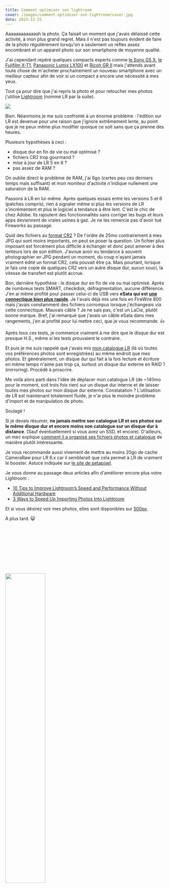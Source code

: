 ```yaml
---
title: Comment optimiser son lightroom
cover: /images/comment-optimiser-son-lightroom/cover.jpg
date: 2015-12-25
---
```


Aaaaaaaaaaaaah la photo. Ça faisait un moment que j'avais délaissé cette activité, à mon plus grand regret. Mais il n'est pas toujours évident de faire de la photo régulièrement lorsqu'on a seulement un reflex assez encombrant et un appareil photo sur son smartphone de moyenne qualité.

J'ai cependant repéré quelques compacts experts comme [le Sony G5 X](http://www.tomsguide.fr/actualite/canon-powershot-g5-x,48779.html), [le Fujifilm X-T1](http://www.lesnumeriques.com/appareil-photo-numerique/fujifilm-x-t1-p19220/test.html), [Panasonic Lumix LX100](http://www.lesnumeriques.com/appareil-photo-numerique/panasonic-lumix-lx100-p21696/test.html) et [Ricoh GR II](http://www.lesnumeriques.com/appareil-photo-numerique/ricoh-gr-ii-p26987/test.html) mais j'attends avant toute chose de m'acheter prochainement un nouveau smartphone avec un meilleur capteur afin de voir si un compact a encore une nécessité à mes yeux.

Tout ça pour dire que j'ai repris la photo et pour retoucher mes photos j'utilise [Lightroom](http://www.adobe.com/products/photoshop-lightroom.html) (nommé LR par la suite).

![](/images/comment-optimiser-son-lightroom/lightroom.png)

Bien. Néanmoins je me suis confronté à un énorme problème : l'édition sur LR est devenue pour une raison que j'ignore extrêmement lente, au point que je ne peux même plus modifier quoique ce soit sans que ça prenne des heures.

Plusieurs hypothèses à ceci :

- disque dur en fin de vie ou mal optimisé ?
- fichiers CR2 trop gourmand ?
- mise à jour de LR 5 en 6 ?
- pas assez de RAM ?

On oublie direct le problème de RAM, j'ai 6go (certes peu ces derniers temps mais suffisant) et mon moniteur d'activité n'indique nullement une saturation de la RAM.

Passons à LR en lui-même. Après quelques essais entre les versions 5 et 6 (patches compris), rien à signaler même si plus les versions de LR s'incrémentent et plus le logiciel a tendance à être lent. C'est le chic de chez Adobe. Ils rajoutent des fonctionnalités sans corriger les bugs et leurs apps deviennent de vraies usines à gaz. Je ne les remercie pas d'avoir tué Fireworks au passage.

Quid des fichiers au [format CR2](https://fr.wikipedia.org/wiki/RAW_%28format_d'image%29) ? De l'ordre de 25mo contrairement à mes JPG qui sont moins importants, on peut se poser la question. Un fichier plus imposant est forcément plus difficile à échanger et donc peut amener à des lenteurs lors de son édition. J'avoue avoir eu tendance à souvent photographier en JPG pendant un moment, du coup n'ayant jamais vraiment édité un format CR2, cela pouvait être ça. Mais pourtant, lorsque je fais une copie de quelques CR2 vers un autre disque dur, aucun souci, la vitesse de transfert est plutôt accrue.

Bon, dernière hypothèse : le disque dur en fin de vie ou mal optimisé. Après de nombreux tests SMART, checkdisk, défragmentation, aucune différence. J'en ai même profité pour passer celui-ci de USB vers **eSata qui est [une connectique bien plus rapide](https://en.wikipedia.org/wiki/List_of_device_bit_rates#Peripheral)**. Je l'avais déjà mis une fois en FireWire 800 mais j'avais constamment des fichiers corrompus lorsque j'échangeais via cette connectique. Mauvais câble ? Je ne sais pas, c'est un LaCie, plutôt bonne marque. Bref, j'ai remarqué que j'avais un câble eSata dans mes rangements, j'en ai profité pour lui mettre ceci, que je vous recommande. 👍

Après tous ces tests, je commence vraiment à me dire que le disque dur est presque H.S., même si les tests prouvaient le contraire.

Et puis je me suis rappelé que j'avais mis [mon catalogue LR](https://helpx.adobe.com/fr/lightroom/help/lightroom-catalog-basics.html) (là où toutes vos préférences photos sont enregistrées) au même endroit que mes photos. Et généralement, un disque dur qui fait à la fois lecture et écriture en même temps n'aime pas trop ça, surtout un disque dur externe en RAID 1 (mirroring). Procédé à proscrire.

Me voilà alors parti dans l'idée de déplacer mon catalogue LR (de ~140mo pour le moment, soit trois fois rien) sur un disque dur interne et de laisser toutes mes photos sur mon disque dur externe. Constatation ? L'utilisation de LR est maintenant totalement fluide, je n'ai plus le moindre problème d'import et de manipulation de photo.

Soulagé !

Si je devais résumer, **ne jamais mettre son catalogue LR et ses photos sur le même disque dur et encore moins son catalogue sur un disque dur à distance**. (Sauf éventuellement si vous avez un SSD, et encore). D'ailleurs, un mec explique [comment il a organisé ses fichiers photos et catalogue](http://www.duncanfawkes.com/using-lightroom-nas/) de manière plutôt intéressante.

Je vous recommande aussi vivement de mettre au moins 20go de cache CameraRaw pour LR 6.x car il semblerait que cela permet à LR de vraiment le booster. Astuce indiquée sur [le site de petapixel](http://petapixel.com/2015/10/28/lightroom-slow-try-setting-a-huge-cache-size/).

Je vous donne au passage deux articles afin d'améliorer encore plus votre Lightroom :

- [10 Tips to Improve Lightroom’s Speed and Performance Without Additional Hardware](http://digital-photography-school.com/10-tips-to-improve-lightrooms-speed-and-performance-without-additional-hardware/)
- [3 Ways to Speed Up Importing Photos Into Lightroom](http://lightroomtricks.com/lightroom-tips-ways-speed-importing-images)

Et si vous désirez voir mes photos, elles sont disponibles sur [500px](http://500px.kud.io/).

À plus tard. 😺

<img
  style="width: 50%;; margin-top: 150px;"
  src="http://i.giphy.com/Gma7Nu5lWOAQE.gif"
/>
